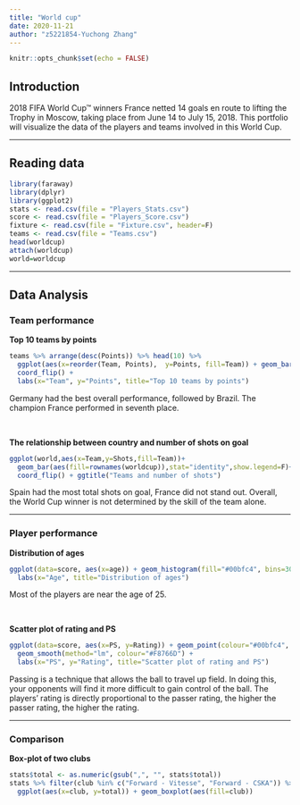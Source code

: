 ```yaml
---
title: "World cup"
date: 2020-11-21
author: "z5221854-Yuchong Zhang"
---
```



```r
knitr::opts_chunk$set(echo = FALSE)
```

## Introduction
2018 FIFA World Cup™ winners France netted 14 goals en route to lifting the Trophy in Moscow, taking place from June 14 to July 15, 2018. This portfolio will visualize the data of the players and teams involved in this World Cup.

***

## Reading data
```r
library(faraway)
library(dplyr)
library(ggplot2)
stats <- read.csv(file = "Players_Stats.csv")
score <- read.csv(file = "Players_Score.csv")
fixture <- read.csv(file = "Fixture.csv", header=F)
teams <- read.csv(file = "Teams.csv")
head(worldcup)
attach(worldcup)
world=worldcup
```

***

## Data Analysis

### Team performance

**Top 10 teams by points**
```r
teams %>% arrange(desc(Points)) %>% head(10) %>%
  ggplot(aes(x=reorder(Team, Points),  y=Points, fill=Team)) + geom_bar(stat="identity") +
  coord_flip() +
  labs(x="Team", y="Points", title="Top 10 teams by points")
```

Germany had the best overall performance, followed by Brazil. The champion France performed in seventh place.

<br/>

**The relationship between country and number of shots on goal**
```r
ggplot(world,aes(x=Team,y=Shots,fill=Team))+
  geom_bar(aes(fill=rownames(worldcup)),stat="identity",show.legend=F)+
  coord_flip() + ggtitle("Teams and number of shots")
```

Spain had the most total shots on goal, France did not stand out.
Overall, the World Cup winner is not determined by the skill of the team alone.

***

### Player performance

**Distribution of ages**
```r
ggplot(data=score, aes(x=age)) + geom_histogram(fill="#00bfc4", bins=30) + 
  labs(x="Age", title="Distribution of ages")
```

Most of the players are near the age of 25.

<br/>

**Scatter plot of rating and PS**
```r
ggplot(data=score, aes(x=PS, y=Rating)) + geom_point(colour="#00bfc4", alpha=0.2) +
  geom_smooth(method="lm", colour="#F8766D") +
  labs(x="PS", y="Rating", title="Scatter plot of rating and PS")
```

Passing is a technique that allows the ball to travel up field. In doing this, your opponents will find it more difficult to gain control of the ball.
The players' rating is directly proportional to the passer rating, the higher the passer rating, the higher the rating.

***

### Comparison

**Box-plot of two clubs**
```r
stats$total <- as.numeric(gsub(",", "", stats$total))
stats %>% filter(club %in% c("Forward - Vitesse", "Forward - CSKA")) %>%
  ggplot(aes(x=club, y=total)) + geom_boxplot(aes(fill=club))
```